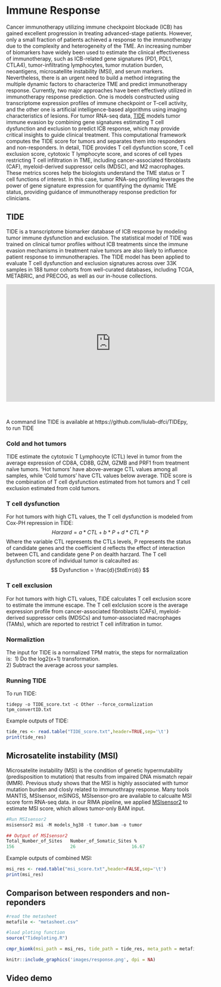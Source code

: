 # Immune Response {#Response}

Cancer immunotherapy utilizing immune checkpoint blockade (ICB) has gained excellent progression in treating advanced-stage patients. However, only a small fraction of patients achieved a response to the immunotherapy due to the complexity and heterogeneity of the TME. An increasing number of biomarkers have widely been used to estimate the clinical effectiveness of immunotherapy, such as ICB-related gene signatures (PD1, PDL1, CTLA4), tumor-infiltrating lymphocytes, tumor mutation burden, neoantigens, microsatellite instability (MSI), and serum markers. Nevertheless, there is an urgent need to build a method integrating the multiple dynamic factors to characterize TME and predict immunotherapy response. Currently, two major approaches have been effectively utilized in immunotherapy response prediction. One is models constructed using transcriptome expression profiles of immune checkpoint or T-cell activity, and the other one is artificial intelligence-based algorithms using imaging characteristics of lesions. For tumor RNA-seq data, <a href="http://tide.dfci.harvard.edu/">TIDE</a> models tumor immune evasion by combining gene signatures estimating T cell dysfunction and exclusion to predict ICB response, which may provide critical insights to guide clinical treatment. This computational framework computes the TIDE score for tumors and separates them into responders and non-responders. In detail, TIDE provides T cell dysfunction score, T cell exclusion score, cytotoxic T lymphocyte score, and scores of cell types restricting T cell infiltration in TME, including cancer-associated fibroblasts (CAF), myeloid-derived suppressor cells (MDSC), and M2 macrophages. These metrics scores help the biologists understand the TME status or T cell functions of interest. In this case, tumor RNA-seq profiling leverages the power of gene signature expression for quantifying the dynamic TME status, providing guidance of immunotherapy response prediction for clinicians.

## TIDE
TIDE is a transcriptome biomarker database of ICB response by modeling tumor immune
dysfunction and exclusion. The statistical model of TIDE was trained on clinical tumor profiles without ICB treatments since the immune evasion mechanisms in treatment naïve tumors are also likely to influence patient response to immunotherapies. The TIDE model has been applied to evaluate T cell dysfunction and exclusion signatures across over 33K samples in 188 tumor cohorts from well-curated databases, including TCGA, METABRIC, and PRECOG, as well as our in-house collections. \

<iframe width="560" height="315" src="https://www.youtube.com/embed/WsBSi_sH-_g" frameborder="0" allow="accelerometer; autoplay; clipboard-write; encrypted-media; gyroscope; picture-in-picture" allowfullscreen></iframe> \

A command line TIDE is available at https://github.com/liulab-dfci/TIDEpy, to run TIDE


### Cold and hot tumors
TIDE estimate the cytotoxic T Lymphocyte (CTL) level in tumor from the average expression of CD8A, CD8B, GZM, GZMB and PRF1 from treatment naïve tumors. ‘Hot tumors’ have above-average CTL values among all samples, while ‘Cold tumors’ have CTL values below average. TIDE score is the combination of T cell dysfunction estimated from hot tumors and T cell exclusion estimated from cold tumors. \

### T cell dysfunction 
For hot tumors with high CTL values, the T cell dysfunction is modeled from Cox-PH repression in TIDE:\
$$
Harzard = a*CTL+b*P+d*CTL*P
$$
Where the variable CTL represents the CTLs levels, P represents the status of candidate genes and the coefficient d reflects the effect of interaction between CTL and candidate gene P on dealth harzard. The T cell dysfunction score of individual tumor is calcaulted as:
$$
Dysfunction = \frac{d}{StdErr(d)}
$$

### T cell exclusion
For hot tumors with high CTL values, TIDE calculates T cell exclusion score to estimate the immune escape. The T cell exlclusion score is the average expression profile from cancer-associated fibroblasts (CAFs), myeloid-derived suppressor cells (MDSCs) and tumor-associated macrophages (TAMs), which are reported to restrict T cell infiltration in tumor. \

### Normaliztion
The input for TIDE is a normalized TPM matrix, the steps for normalization is:\ 
1) Do the log2(x+1) transformation.\
2) Subtract the average across your samples.\

### Running TIDE
To run TIDE:
```
tidepy -o TIDE_score.txt -c Other --force_cormalization tpm_convertID.txt

```
Example outputs of TIDE:\

``` R
tide_res <- read.table("TIDE_score.txt",header=TRUE,sep='\t')
print(tide_res)

```
## Microsatelite instability (MSI)
Microsatelite instability (MSI) is the condition of genetic hypermutability (predisposition to mutation) that results from impaired DNA mismatch repair (MMR). Previous study shows that the MSI is highly associated with tumor mutation burden and closly related to immunothrapy response. Many tools MANTIS, MSIsensor, mSINGS, MSIsensor-pro are available to calcualte MSI score form RNA-seq data. in our RIMA pipeline, we applied <a href="https://github.com/niu-lab/msisensor2">MSIsensor2</a> to estimate MSI score, which allows tumor-only BAM input. 
```r
#Run MSIsensor2 
msisensor2 msi -M models_hg38 -t tumor.bam -o tumor

## Output of MSIsensor2
Total_Number_of_Sites	Number_of_Somatic_Sites	%
156	                    26	                   16.67
```


Example outputs of combined MSI:
``` R
msi_res <- read.table("msi_score.txt",header=FALSE,sep='\t')
print(msi_res)
```

## Comparison between responders and non-reponders
```r
#read the metasheet
metafile <- "metasheet.csv"

#load ploting function
source("Tideploting.R")

cmpr_biomk(msi_path = msi_res, tide_path = tide_res, meta_path = metafile, phenotype = "Responder")

```
```r
knitr::include_graphics('images/response.png', dpi = NA)
```


## Video demo

